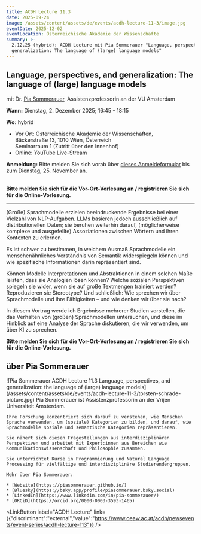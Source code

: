 ```yaml
---
title: ACDH Lecture 11.3
date: 2025-09-24
image: /assets/content/assets/de/events/acdh-lecture-11-3/image.jpg
eventDate: 2025-12-02
eventLocation: Österreichische Akademie der Wissenschafte
summary: >-
  2.12.25 (hybrid): ACDH Lecture mit Pia Sommerauer "Language, perspectives, and
  generalization: The language of (large) language models"
---
```

## **Language, perspectives, and generalization: The language of (large) language models**

mit Dr. [Pia Sommerauer](https://research.vu.nl/en/persons/pia-sommerauer), Assistenzprofessorin an der VU Amsterdam

**Wann:** Dienstag, 2. Dezember 2025; 16:45 - 18:15

**Wo:** hybrid

* Vor Ort: Österreichische Akademie der Wissenschaften, \
  Bäckerstraße 13, 1010 Wien, Österreich\
  Seminarraum 1 (Zutritt über den Innenhof)&#x20;
* Online: YouTube Live-Stream

**Anmeldung:** Bitte melden Sie sich vorab über [dieses Anmeldeformular](https://www.oeaw.ac.at/acdh/newsevents/registration/acdh-lecture-113-with-pia-sommerauer) bis zum Dienstag, 25. November an.

\
**Bitte melden Sie sich für die Vor-Ort-Vorlesung an / registrieren Sie sich für die Online-Vorlesung.**

---

(Große) Sprachmodelle erzielen beeindruckende Ergebnisse bei einer Vielzahl von NLP-Aufgaben. LLMs basieren jedoch ausschließlich auf distributionellen Daten; sie beruhen weiterhin darauf, (möglicherweise komplexe und ausgefeilte) Assoziationen zwischen Wörtern und ihren Kontexten zu erlernen.

Es ist schwer zu bestimmen, in welchem Ausmaß Sprachmodelle ein menschenähnliches Verständnis von Semantik widerspiegeln können und wie spezifische Informationen darin repräsentiert sind.

Können Modelle Interpretationen und Abstraktionen in einem solchen Maße leisten, dass sie Analogien lösen können? Welche sozialen Perspektiven spiegeln sie wider, wenn sie auf große Textmengen trainiert werden? Reproduzieren sie Stereotype? Und schließlich: Wie sprechen wir über Sprachmodelle und ihre Fähigkeiten – und wie denken wir über sie nach?

In diesem Vortrag werde ich Ergebnisse mehrerer Studien vorstellen, die das Verhalten von (großen) Sprachmodellen untersuchen, und diese im Hinblick auf eine Analyse der Sprache diskutieren, die wir verwenden, um über KI zu sprechen.

**Bitte melden Sie sich für die Vor-Ort-Vorlesung an / registrieren Sie sich für die Online-Vorlesung.**

## über Pia Sommerauer

<Grid layout="two-columns" alignment="stretch">
  <GridItem alignment="stretch">
    ![Pia Sommerauer ACDH Lecture 11.3 Language, perspectives, and generalization: the language of (large) language models](/assets/content/assets/de/events/acdh-lecture-11-3/torsten-schrade-picture.jpg)
  </GridItem>

  <GridItem alignment="stretch">
    Pia Sommerauer ist Assistenzprofessorin an der Vrijen Universiteit Amsterdam.

    Ihre Forschung konzentriert sich darauf zu verstehen, wie Menschen Sprache verwenden, um (soziale) Kategorien zu bilden, und darauf, wie Sprachmodelle soziale und semantische Kategorien repräsentieren.

    Sie nähert sich diesen Fragestellungen aus interdisziplinären Perspektiven und arbeitet mit Expert:innen aus Bereichen wie Kommunikationswissenschaft und Philosophie zusammen.

    Sie unterrichtet Kurse in Programmierung und Natural Language Processing für vielfältige und interdisziplinäre Studierendengruppen.

    Mehr über Pia Sommerauer:

    * [Website](https://piasommerauer.github.io/)
    * [Bluesky](https://bsky.app/profile/piasommerauer.bsky.social)
    * [LinkedIn](https://www.linkedin.com/in/pia-sommerauer/)
    * [ORCiD](https://orcid.org/0000-0003-3593-1465)
  </GridItem>
</Grid>

<LinkButton label="ACDH Lecture" link={{"discriminant":"external","value":"https://www.oeaw.ac.at/acdh/newsevents/event-series/acdh-lecture-113"}} />
